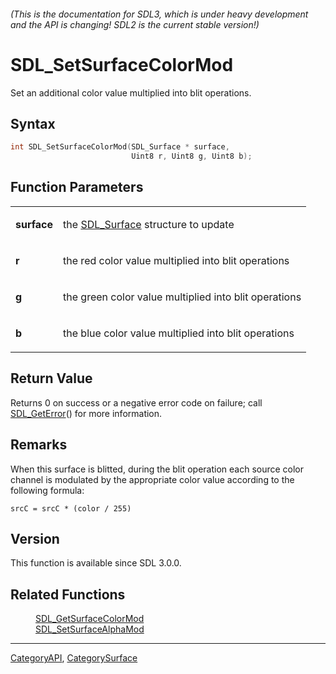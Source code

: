 ====== (This is the documentation for SDL3, which is under heavy development and the API is changing! SDL2 is the current stable version!) ======
= SDL_SetSurfaceColorMod =

Set an additional color value multiplied into blit operations.

== Syntax ==

<syntaxhighlight lang='c'>
int SDL_SetSurfaceColorMod(SDL_Surface * surface,
                           Uint8 r, Uint8 g, Uint8 b);
</syntaxhighlight>

== Function Parameters ==

{|
|'''surface'''
|the [[SDL_Surface]] structure to update
|-
|'''r'''
|the red color value multiplied into blit operations
|-
|'''g'''
|the green color value multiplied into blit operations
|-
|'''b'''
|the blue color value multiplied into blit operations
|}

== Return Value ==

Returns 0 on success or a negative error code on failure; call
[[SDL_GetError]]() for more information.

== Remarks ==

When this surface is blitted, during the blit operation each source color
channel is modulated by the appropriate color value according to the
following formula:

<code>srcC = srcC * (color / 255)</code>

== Version ==

This function is available since SDL 3.0.0.

== Related Functions ==

:[[SDL_GetSurfaceColorMod]]
:[[SDL_SetSurfaceAlphaMod]]

----
[[CategoryAPI]], [[CategorySurface]]


